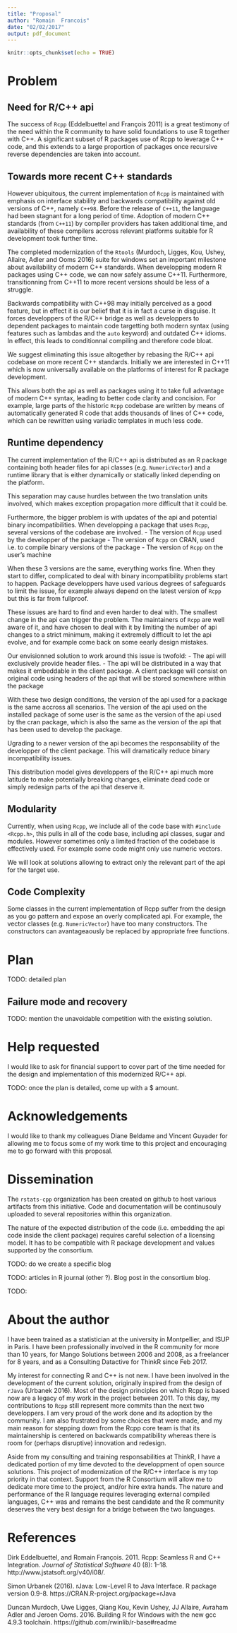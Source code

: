 ```yaml
---
title: "Proposal"
author: "Romain  Francois"
date: "02/02/2017"
output: pdf_document
---
```


```r
knitr::opts_chunk$set(echo = TRUE)
```

Problem
=======

Need for R/C++ api
------------------

The success of `Rcpp` (Eddelbuettel and François 2011) is a great testimony of the need within the R 
community to have solid foundations to use R together with C++. A significant subset of R packages
use of Rcpp to leverage C++ code, and this extends to a large proportion of packages once
recursive reverse dependencies are taken into account. 

Towards more recent C++ standards
---------------------------------

However ubiquitous, the current implementation of `Rcpp` is maintained with emphasis on interface stability 
and backwards compatibility against old versions of C++, namely `C++98`. Before the release of `C++11`, the language had been 
stagnant for a long period of time. Adoption of modern C++ standards (from `C++11`) by compiler providers has 
taken additional time, and availability of these compilers accross relevant platforms suitable for R development 
took further time. 

The completed modernization of the `Rtools` (Murdoch, Ligges, Kou, Ushey, Allaire, Adler and Ooms 2016)
suite for windows set an important milestone about 
availability of modern C++ standards. When developping modern R packages using C++ code, we can now 
safely assume C++11. Furthermore, transitionning from C++11 to more recent versions should 
be less of a struggle. 

Backwards compatibility with C++98 may initially perceived as a good feature, but in effect it is
our belief that it is in fact a curse in disguise. It forces developpers of the R/C++ bridge as well 
as developpers to dependent packages to maintain code targetting both modern syntax (using features such as lambdas 
and the `auto` keyword) and outdated C++ idioms. In effect, this leads to conditionnal compiling and 
therefore code bloat. 

We suggest eliminating this issue altogether by rebasing the R/C++ api codebase on more recent 
C++ standards. Initially we are interested in C++11 which is now universally available 
on the platforms of interest for R package development. 

This allows both the api as well as packages using it to take full advantage of modern C++ syntax, 
leading to better code clarity and concision. For example, large parts of the historic `Rcpp` codebase
are written by means of automatically generated R code that adds thousands of lines of C++ code, 
which can be rewritten using variadic templates in much less code.

Runtime dependency
------------------

The current implementation of the R/C++ api is distributed as an R package containing 
both header files for api classes (e.g. `NumericVector`) and a runtime library that is either 
dynamically or statically linked depending on the platform. 

This separation may cause hurdles between the two translation units involved, which makes 
exception propagation more difficult that it could be. 

Furthermore, the bigger problem is with updates of the api and potential binary 
incompatibilities. When developping a package that uses `Rcpp`, several versions of the 
codebase are involved. 
  - The version of `Rcpp` used by the developper of the package
  - The version of `Rcpp` on CRAN, used i.e. to compile binary versions of the package
  - The version of `Rcpp` on the user's machine
  
When these 3 versions are the same, everything works fine. When they start to differ, 
complicated to deal with binary incompatibility problems start to happen. Package developpers
have used various degrees of safeguards to limit the issue, for example always depend on the 
latest version of `Rcpp` but this is far from fullproof. 

These issues are hard to find and even harder to deal with. The smallest change in the 
api can trigger the problem. The maintainers of `Rcpp` are well aware of it, and have chosen
to deal with it by limiting the number of api changes to a strict minimum, making it
extremely difficult to let the api evolve, and for example come back on some eearly design 
mistakes. 

Our envisionned solution to work around this issue is twofold:
  - The api will exclusively provide header files. 
  - The api will be distributed in a way that makes it embeddable in the client package. A client 
    package will consist on original code using headers of the api that will be stored somewhere 
    within the package
    
With these two design conditions, the version of the api used for a package is the same accross 
all scenarios. The version of the api used on the installed package of some user is the same
as the version of the api used by the cran package, which is also the same as the version of the 
api that has been used to develop the package. 

Ugrading to a newer version of the api becomes the responsability of the developper of the 
client package. This will dramatically reduce binary incompatibility issues. 

This distribution model gives developpers of the R/C++ api much more latitude to make 
potentially breaking changes, eliminate dead code or simply redesign parts of the api
that deserve it. 

Modularity
----------

Currently, when using `Rcpp`, we include all of the code base with `#include <Rcpp.h>`, 
this pulls in all of the code base, including api classes, sugar and modules. However 
sometimes only a limited fraction of the codebase is effectively used. For example
some code might only use numeric vectors. 

We will look at solutions allowing to extract only the relevant part of the api
for the target use. 

Code Complexity
---------------

Some classes in the current implementation of Rcpp suffer from the design as you go
pattern and expose an overly complicated api. For example, the vector classes
(e.g. `NumericVector`) have too many constructors. The constructors can avantageaously 
be replaced by appropriate free functions. 

Plan
====

TODO: detailed plan

Failure mode and recovery
-------------------------

TODO: mention the unavoidable competition with the existing solution. 

Help requested
==============

I would like to ask for financial support to cover part of the time needed for the design and implementation 
of this modernized R/C++ api. 

TODO: once the plan is detailed, come up with a $ amount. 

Acknowledgements
================

I would like to thank my colleagues Diane Beldame and Vincent Guyader for allowing me to focus some of my work time
to this project and encouraging me to go forward with this proposal. 

Dissemination
============

The `rstats-cpp` organization has been created on github to host various artifacts from this initiative. Code and 
documentation will be continusouly uploaded to several repositories within this organization. 

The nature of the expected distribution of the code (i.e. embedding the api code inside the client package) 
requires careful selection of a licensing model. It has to be compatible with R package development
and values supported by the consortium. 

TODO: do we create a specific blog

TODO: articles in R journal (other ?). Blog post in the consortium blog. 

TODO: 

About the author
===============

I have been trained as a statistician at the university in Montpellier, and ISUP in Paris. I have been 
professionally involved in the R community for more than 10 years, for Mango Solutions between 2006 and 2008, 
as a freelancer for 8 years, and as a Consulting Datactive for ThinkR since Feb 2017. 

My interest for connecting R and C++ is not new. I have been involved in the development of the current
solution, originally inspired from the design of `rJava` (Urbanek 2016). Most of the design principles
on which Rcpp is based now are a legacy of my work in the project between 2011. To this day, my contributions to 
`Rcpp` still represent more commits than the next two developpers. I am very proud of the work done and its adoption
by the community. I am also frustrated by some choices that were made, and my main reason for stepping down from the 
Rcpp core team is that its maintainership is centered on backwards compatibility whereas there is room for
(perhaps disruptive) innovation and redesign. 

Aside from my consulting and training responsabilities at ThinkR, I have a dedicated portion of my time 
devoted to the developpment of open source solutions. This project of modernization of the R/C++
interface is my top priority in that context. Support from the R Consortium will allow me to 
dedicate more time to the project, and/or hire extra hands. The nature and performance of the R language 
requires leveraging external compiled languages, C++ was and remains the best candidate and the 
R community deserves the very best design for a bridge between the two languages. 

References
==========

Dirk Eddelbuettel, and Romain François. 2011. Rcpp: Seamless R and C++ Integration. *Journal of Statistical Software* 40 (8): 1–18. http://www.jstatsoft.org/v40/i08/.

Simon Urbanek (2016). rJava: Low-Level R to Java Interface. R package version 0.9-8. https://CRAN.R-project.org/package=rJava

Duncan Murdoch, Uwe Ligges, Qiang Kou, Kevin Ushey, JJ Allaire, Avraham Adler and Jeroen Ooms. 2016.
Building R for Windows with the new gcc 4.9.3 toolchain. https://github.com/rwinlib/r-base#readme
